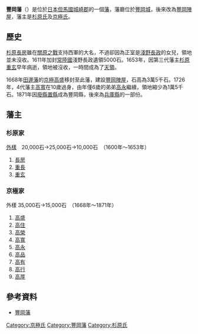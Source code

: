 '''豐岡藩'''（{{jpn|j=豊岡藩|hg=とよおかはん|rm=Toyooka han|f=y}}）是位於[[日本|日本]][[但馬國|但馬國]][[城崎郡|城崎郡]]的一個[[藩_(日本)|藩]]，藩廳位於[[豐岡城|豐岡城]]，後來改為[[豐岡陣屋|豐岡陣屋]]，藩主是[[杉原氏|杉原氏]]及[[京極氏|京極氏]]。

==歷史==
[[杉原長房|杉原長房]]雖在[[關原之戰|關原之戰]]支持西軍的大名，不過卻因為正室是[[淺野長政|淺野長政]]的女兒，領地並未沒收。1611年加封[[常陸國|常陸國]]淺野長政遺領5000石。1653年，因第三代藩主[[杉原重玄|杉原重玄]]早年病逝，領地被沒收，一時間成為了[[天領|天領]]。

1668年[[田邊藩|田邊藩]]的[[京極高盛|京極高盛]]移封至此藩，建設[[豐岡陣屋|豐岡陣屋]]，石高為3萬5千石。1726年，4代藩主[[京極高寬|高寬]]在10歲過身，由年僅6歲的弟弟[[京極高永|高永]]繼續，領地縮少為1萬5千石。1871年因[[廢縣置縣|廢縣置縣]]成為豐岡縣，後來為[[兵庫縣|兵庫縣]]的一部份。

==藩主==
===杉原家===
[[外樣大名|外樣]]　20,000石→25,000石→10,000石　（1600年～1653年）
#[[杉原長房|長房]]
#[[杉原重長|重長]]
#[[杉原重玄|重玄]]

===京極家===
外樣 35,000石→15,000石　（1668年～1871年）
#[[京極高盛|高盛]]
#[[京極高住|高住]]
#[[京極高榮|高榮]]
#[[京極高寬|高寬]]
#[[京極高永|高永]]
#[[京極高品|高品]]
#[[京極高有|高有]]
#[[京極高行|高行]]
#[[京極高厚|高厚]]

==參考資料==
*[https://web.archive.org/web/20120115035732/http://www.asahi-net.or.jp/~me4k-skri/han/kinki/toyooka.html 豐岡藩]

{{DEFAULTSORT:Toyooka-han}}
{{江戶時代的藩}}
[[Category:京極氏|Category:京極氏]]
[[Category:豐岡藩|Category:豐岡藩]]
[[Category:杉原氏|Category:杉原氏]]